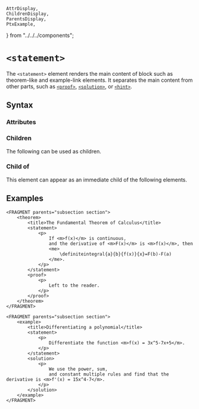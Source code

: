     AttrDisplay,
    ChildrenDisplay,
    ParentsDisplay,
    PtxExample,
} from "../../../components";

# `<statement>`

The `<statement>` element renders the main content of block such as theorem-like and example-link elements.
It separates the main content from other parts, such as [`<proof>`](./proof), [`<solution>`](./solution), or [`<hint>`](./hint).

## Syntax

### Attributes

<AttrDisplay name="statement" />

### Children

The following can be used as children.

<ChildrenDisplay name="statement" />

### Child of

This element can appear as an immediate child of the following elements.

<ParentsDisplay name="statement" />

## Examples

```ptx-example
<FRAGMENT parents="subsection section">
    <theorem>
        <title>The Fundamental Theorem of Calculus</title>
        <statement>
            <p>
                If <m>f(x)</m> is continuous,
                and the derivative of <m>F(x)</m> is <m>f(x)</m>, then
                <me>
                    \definiteintegral{a}{b}{f(x)}{x}=F(b)-F(a)
                </me>.
            </p>
        </statement>
        <proof>
            <p>
                Left to the reader.
            </p>
        </proof>
    </theorem>
</FRAGMENT>
```

```ptx-example
<FRAGMENT parents="subsection section">
    <example>
        <title>Differentiating a polynomial</title>
        <statement>
            <p>
                Differentiate the function <m>f(x) = 3x^5-7x+5</m>.
            </p>
        </statement>
        <solution>
            <p>
                We use the power, sum,
                and constant multiple rules and find that the derivative is <m>f'(x) = 15x^4-7</m>.
            </p>
        </solution>
    </example>
</FRAGMENT>
```
